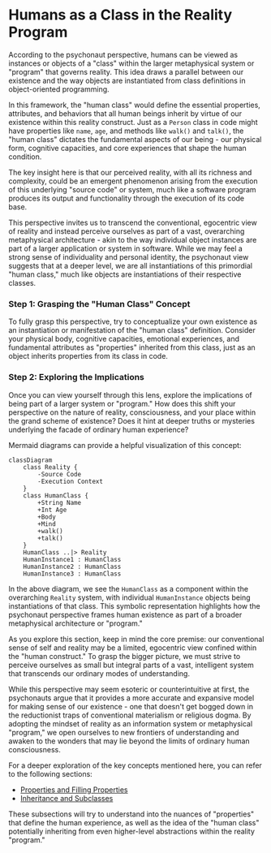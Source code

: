 
# Humans as a Class in the Reality Program

According to the psychonaut perspective, humans can be viewed as instances or objects of a "class" within the larger metaphysical system or "program" that governs reality. This idea draws a parallel between our existence and the way objects are instantiated from class definitions in object-oriented programming.

In this framework, the "human class" would define the essential properties, attributes, and behaviors that all human beings inherit by virtue of our existence within this reality construct. Just as a `Person` class in code might have properties like `name`, `age`, and methods like `walk()` and `talk()`, the "human class" dictates the fundamental aspects of our being - our physical form, cognitive capacities, and core experiences that shape the human condition.

<Callout emoji="💡">
The key insight here is that our perceived reality, with all its richness and complexity, could be an emergent phenomenon arising from the execution of this underlying "source code" or system, much like a software program produces its output and functionality through the execution of its code base.
</Callout>

This perspective invites us to transcend the conventional, egocentric view of reality and instead perceive ourselves as part of a vast, overarching metaphysical architecture - akin to the way individual object instances are part of a larger application or system in software. While we may feel a strong sense of individuality and personal identity, the psychonaut view suggests that at a deeper level, we are all instantiations of this primordial "human class," much like objects are instantiations of their respective classes.

<Steps>

### Step 1: Grasping the "Human Class" Concept
To fully grasp this perspective, try to conceptualize your own existence as an instantiation or manifestation of the "human class" definition. Consider your physical body, cognitive capacities, emotional experiences, and fundamental attributes as "properties" inherited from this class, just as an object inherits properties from its class in code.

### Step 2: Exploring the Implications
Once you can view yourself through this lens, explore the implications of being part of a larger system or "program." How does this shift your perspective on the nature of reality, consciousness, and your place within the grand scheme of existence? Does it hint at deeper truths or mysteries underlying the facade of ordinary human experience?

</Steps>

Mermaid diagrams can provide a helpful visualization of this concept:

```mermaid
classDiagram
    class Reality {
        -Source Code
        -Execution Context
    }
    class HumanClass {
        +String Name
        +Int Age
        +Body
        +Mind
        +walk()
        +talk() 
    }
    HumanClass ..|> Reality
    HumanInstance1 : HumanClass
    HumanInstance2 : HumanClass
    HumanInstance3 : HumanClass
```

In the above diagram, we see the `HumanClass` as a component within the overarching `Reality` system, with individual `HumanInstance` objects being instantiations of that class. This symbolic representation highlights how the psychonaut perspective frames human existence as part of a broader metaphysical architecture or "program."

<Callout emoji="💬">
As you explore this section, keep in mind the core premise: our conventional sense of self and reality may be a limited, egocentric view confined within the "human construct." To grasp the bigger picture, we must strive to perceive ourselves as small but integral parts of a vast, intelligent system that transcends our ordinary modes of understanding.
</Callout>

While this perspective may seem esoteric or counterintuitive at first, the psychonauts argue that it provides a more accurate and expansive model for making sense of our existence - one that doesn't get bogged down in the reductionist traps of conventional materialism or religious dogma. By adopting the mindset of reality as an information system or metaphysical "program," we open ourselves to new frontiers of understanding and awaken to the wonders that may lie beyond the limits of ordinary human consciousness.

For a deeper exploration of the key concepts mentioned here, you can refer to the following sections:

- [Properties and Filling Properties](/humans-as-a-class/properties-and-filling-properties)
- [Inheritance and Subclasses](/humans-as-a-class/inheritance-and-subclasses)

These subsections will try to understand into the nuances of "properties" that define the human experience, as well as the idea of the "human class" potentially inheriting from even higher-level abstractions within the reality "program."